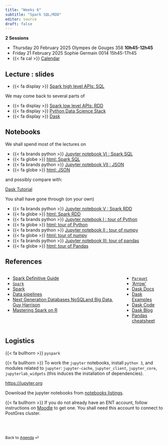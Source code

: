 ```yaml
---
title: "Weeks 6"
subtitle: "Spark SQL/RDD"
editor: source
draft: false
---
```



::: callout-important

**2 Sessions**

-   Thursday 20 February 2025 Olympes de Gouges 358  **10h45-12h45** 
-   Friday 21 February 2025 Sophie Germain 0014 15h45-17h45
-   {{< fa cal >}} [Calendar](https://edt.math.univ-paris-diderot.fr/#/parcours/mathinfo/m1)

:::


## Lecture : slides


- {{< fa display >}} [Spark high level APIs: SQL](/core/slides/slides04_sparkl.html){target="_blank"}

We may come back to several parts of 

- {{< fa display >}} [Spark low level APIs: RDD](/core/slides/slides03_sparkrdd.html){target="_blank"} 
- {{< fa display >}} [Python Data Science Stack](/core/slides/slides02_python_ds_stack.html){target="_blank"} 
- {{< fa display >}} [Dask](/core/slides/slides09_dask.html){target="_blank"}


## Notebooks

We shall spend most of the lectures on 

- {{< fa brands python >}} <a href="https://s-v-b.github.io/IFEBY310/core/ipynb/notebook06_sparksql.ipynb" download>Jupyter notebook VI : Spark SQL</a> 
- {{< fa globe >}} [html: Spark SQL](/core/notebooks/notebook06_sparksql.html)  
- {{< fa brands python >}} <a href="https://s-v-b.github.io/IFEBY310/core/ipynb/notebook07_json-format.ipynb" download>Jupyter notebook VII : JSON</a> 
- {{< fa globe >}} [html: JSON](/core/notebooks/notebook07_json-format.html)  



and possibly compare with:  

[Dask Tutorial](https://tutorial.dask.org)



You shall have gone through (on your own)

- {{< fa brands python >}} <a href="https://s-v-b.github.io/IFEBY310/core/ipynb/notebook05_sparkrdd.ipynb" download>Jupyter notebook V : Spark RDD</a> 
- {{< fa globe >}} [html: Spark RDD](/core/notebooks/notebook05_sparkrdd.html)  
- {{< fa brands python >}} <a href="https://s-v-b.github.io/IFEBY310/core/ipynb/notebook01_python.ipynb" download>Jupyter notebook I : tour of Python</a> 
- {{< fa globe >}} [html: tour of Python](/core/notebooks/notebook01_python.html)  
- {{< fa brands python >}} <a href="https://s-v-b.github.io/IFEBY310/core/ipynb/notebook02_numpy.ipynb" download>Jupyter notebook II : tour of numpy</a>
- {{< fa globe >}} [html: tour of numpy](/core/notebooks/notebook02_numpy.html)  
- {{< fa brands python >}} <a href="https://s-v-b.github.io/IFEBY310/core/ipynb/notebook03_pandas.ipynb" download>Jupyter notebook III: tour of pandas</a>
- {{< fa globe >}} [html: tour of Pandas](/core/notebooks/notebook03_pandas.html)  




## References 

::: {.columns}
::: {.column}

- [Spark Definitive Guide](https://www.oreilly.com/library/view/spark-the-definitive/9781491912201/)
- [`Spark`](https://spark.apache.org)
- [Spark](https://spark.apache.org/docs/latest/index.html)
- [Data pipelines](https://www.oreilly.com/library/view/data-pipelines-pocket/9781492087823/)
- [Next Generation Databases NoSQLand Big Data, Guy Harrison ](https://link.springer.com/book/10.1007/978-1-4842-1329-2)
- [Mastering Spark on R]()
  
:::
::: {.column}

- [`Parquet`](https://parquet.apache.org)
- ['Arrow'](https://arrow.apache.org)
- [Dask Docs](https://dask.org/)
- [Dask Examples](https://examples.dask.org/)
- [Dask Code](https://github.com/dask/dask/)
- [Dask Blog](https://blog.dask.org/)
- [Pandas cheatsheet](https://pandas.pydata.org/Pandas_Cheat_Sheet.pdf)


:::
::: 

 

## Logistics

{{< fa bullhorn >}}  `pyspark`

{{< fa bullhorn >}} To work the `jupyter` notebooks, install `python 3`, 
and modules related to `jupyter`: `jupyter-cache`, `jupyter_client`,
`jupyter_core`, `jupyterlab_widgets` (this induces the installation of dependencies).

<https://jupyter.org>

Download the jupyter notebooks from  [notebooks listings](/notebooks-listings.qmd). 

{{< fa bullhorn >}} If you do not already have an ENT account, follow instructions on  [Moodle](https://moodle.u-paris.fr/course/view.php?id=28534) to get  one. You shall need this account to connect to  PostGres cluster.





<br><br>

::: {style="font-size: 0.875em;"}
Back to [Agenda](/slides-listings.qmd) ⏎
:::
